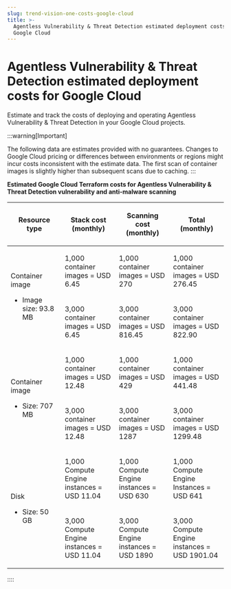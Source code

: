 ```yaml
---
slug: trend-vision-one-costs-google-cloud
title: >-
  Agentless Vulnerability & Threat Detection estimated deployment costs for
  Google Cloud
---
```

# Agentless Vulnerability & Threat Detection estimated deployment costs for Google Cloud

Estimate and track the costs of deploying and operating Agentless Vulnerability & Threat Detection in your Google Cloud projects.

:::warning[Important]

The following data are estimates provided with no guarantees. Changes to Google Cloud pricing or differences between environments or regions might incur costs inconsistent with the estimate data. The first scan of container images is slightly higher than subsequent scans due to caching.
:::

**Estimated Google Cloud Terraform costs for Agentless Vulnerability & Threat Detection vulnerability and anti-malware scanning**

<table>
<colgroup>
<col style="width: 25%" />
<col style="width: 25%" />
<col style="width: 25%" />
<col style="width: 25%" />
</colgroup>
<thead>
<tr>
<th><p>Resource type</p></th>
<th><p>Stack cost (monthly)</p></th>
<th><p>Scanning cost (monthly)</p></th>
<th><p>Total (monthly)</p></th>
</tr>
</thead>
<tbody>
<tr>
<td rowspan="2"><p>Container image</p>
<ul>
<li><p>Image size: 93.8 MB</p></li>
</ul></td>
<td><p>1,000 container images = USD 6.45</p></td>
<td><p>1,000 container images = USD 270</p></td>
<td><p>1,000 container images = USD 276.45</p></td>
</tr>
<tr>
<td><p>3,000 container images = USD 6.45</p></td>
<td><p>3,000 container images = USD 816.45</p></td>
<td><p>3,000 container images = USD 822.90</p></td>
</tr>
<tr>
<td rowspan="2"><p>Container image</p>
<ul>
<li><p>Size: 707 MB</p></li>
</ul></td>
<td><p>1,000 container images = USD 12.48</p></td>
<td><p>1,000 container images = USD 429</p></td>
<td><p>1,000 container images = USD 441.48</p></td>
</tr>
<tr>
<td><p>3,000 container images = USD 12.48</p></td>
<td><p>3,000 container images = USD 1287</p></td>
<td><p>3,000 container images = USD 1299.48</p></td>
</tr>
<tr>
<td rowspan="2"><p>Disk</p>
<ul>
<li>Size: 50 GB</li>
</ul></td>
<td><p>1,000 Compute Engine instances = USD 11.04</p></td>
<td><p>1,000 Compute Engine instances = USD 630</p></td>
<td><p>1,000 Compute Engine Instances = USD 641</p></td>
</tr>
<tr>
<td><p>3,000 Compute Engine instances = USD 11.04</p></td>
<td><p>3,000 Compute Engine instances = USD 1890</p></td>
<td><p>3,000 Compute Engine instances = USD 1901.04</p></td>
</tr>
</tbody>
</table>
::::
